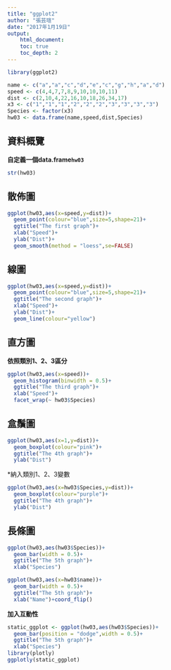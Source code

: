 ```yaml
---
title: "ggplot2"
author: "張芸瑄"
date: "2017年1月19日"
output: 
    html_document:
    toc: true
    toc_depth: 2
---
```


```r
library(ggplot2)
```


```r
name <- c("a","a","c","d","e","c","g","h","a","d")
speed <- c(4,4,7,7,8,9,10,10,10,11)
dist <- c(2,10,4,22,16,10,18,26,34,17)
x3 <- c("1","1","1","2","2","2","3","3","3","3")
Species <- factor(x3)
hw03 <- data.frame(name,speed,dist,Species)
```

## 資料概覽

**自定義一個data.frame`hw03` **

```r
str(hw03)
```

## 散佈圖

```r
ggplot(hw03,aes(x=speed,y=dist))+
  geom_point(colour="blue",size=5,shape=21)+
  ggtitle("The first graph")+
  xlab("Speed")+
  ylab("Dist")+
  geom_smooth(method = "loess",se=FALSE)
```

## 線圖

```r
ggplot(hw03,aes(x=speed,y=dist))+
  geom_point(colour="blue",size=5,shape=21)+
  ggtitle("The second graph")+
  xlab("Speed")+
  ylab("Dist")+
  geom_line(colour="yellow")
```

## 直方圖

**依照類別1、2、3區分**
```r
ggplot(hw03,aes(x=speed))+
  geom_histogram(binwidth = 0.5)+
  ggtitle("The third graph")+
  xlab("Speed")+
  facet_wrap(~ hw03$Species)
```

## 盒鬚圖

```r
ggplot(hw03,aes(x=1,y=dist))+
  geom_boxplot(colour="pink")+
  ggtitle("The 4th graph")+
  ylab("Dist")
```

*納入類別1、2、3變數

```r
ggplot(hw03,aes(x=hw03$Species,y=dist))+
  geom_boxplot(colour="purple")+
  ggtitle("The 4th graph")+
  ylab("Dist")
```

## 長條圖

```r
ggplot(hw03,aes(hw03$Species))+
  geom_bar(width = 0.5)+
  ggtitle("The 5th graph")+
  xlab("Species")
```

```r
ggplot(hw03,aes(x=hw03$name))+
  geom_bar(width = 0.5)+
  ggtitle("The 5th graph")+
  xlab("Name")+coord_flip()
```

**加入互動性**


```r
static_ggplot <- ggplot(hw03,aes(hw03$Species))+
  geom_bar(position = "dodge",width = 0.5)+
  ggtitle("The 5th graph")+
  xlab("Species")
library(plotly)
ggplotly(static_ggplot)
```

  

